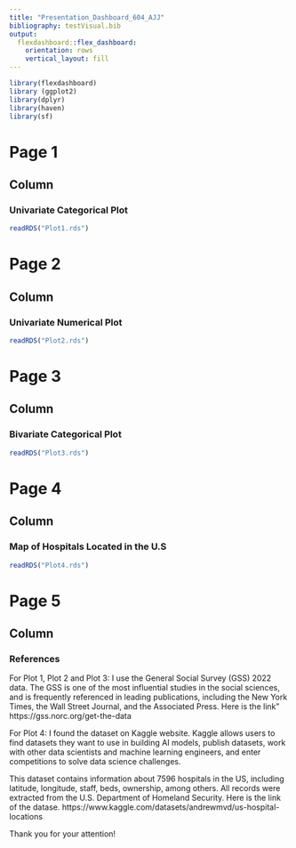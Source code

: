 ```yaml
---
title: "Presentation_Dashboard_604_AJJ"
bibliography: testVisual.bib
output: 
  flexdashboard::flex_dashboard:
    orientation: rows
    vertical_layout: fill
---
```




```r
library(flexdashboard)
library (ggplot2)
library(dplyr)
library(haven)
library(sf)
```
Page 1
===================================== 
## Column {data-width="450"}

### Univariate Categorical Plot

```r
readRDS("Plot1.rds")
```


Page 2
===================================== 
## Column {data-width="450"}
### Univariate Numerical Plot

```r
readRDS("Plot2.rds")
```

Page 3
===================================== 
## Column {data-width="450"}

### Bivariate Categorical Plot 

```r
readRDS("Plot3.rds")
```

Page 4
===================================== 
## Column {data-width="450"}

### Map of Hospitals Located in the U.S

```r
readRDS("Plot4.rds")
```


Page 5
===================================== 
## Column {data-width="450"}

### References

For Plot 1, Plot 2 and Plot 3:
I use the General Social Survey (GSS) 2022 data. The GSS is one of the most influential studies in the social sciences, and is frequently referenced in leading publications, including the New York Times, the Wall Street Journal, and the Associated Press. Here is the link" https://gss.norc.org/get-the-data


For Plot 4:
I found the dataset on Kaggle website. Kaggle allows users to find datasets they want to use in building AI models, publish datasets, work with other data scientists and machine learning engineers, and enter competitions to solve data science challenges.

This dataset contains information about 7596 hospitals in the US, including latitude, longitude, staff, beds, ownership, among others.
All records were extracted from the U.S. Department of Homeland Security. Here is the link of the datase. https://www.kaggle.com/datasets/andrewmvd/us-hospital-locations

Thank you for your attention!

